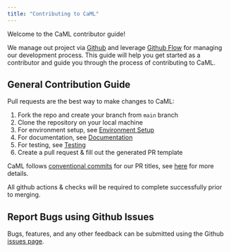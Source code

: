 ```yaml
---
title: "Contributing to CaML"
---
```


Welcome to the CaML contributor guide!

We manage out project via [Github](https://github.com/jakepenzak/caml) and
leverage [Github Flow](https://docs.github.com/en/get-started/using-github/github-flow)
for managing our development process. This guide will help you get started as a contributor
and guide you through the process of contributing to CaML.

## General Contribution Guide

Pull requests are the best way to make changes to CaML:

1. Fork the repo and create your branch from `main` branch
2. Clone the repository on your local machine
3. For environment setup, see [Environment Setup](environment.qmd)
4. For documentation, see [Documentation](documentation.qmd)
5. For testing, see [Testing](testing.qmd)
6. Create a pull request & fill out the generated PR template

CaML follows [conventional commits](https://www.conventionalcommits.org/en/v1.0.0/) for our PR titles, see [here](conventional_commits.qmd) for more details.

All github actions & checks will be required to complete successfully prior to merging.

## Report Bugs using Github Issues

Bugs, features, and any other feedback can be submitted using the Github [issues page](https://github.com/jakepenzak/caml/issues).
